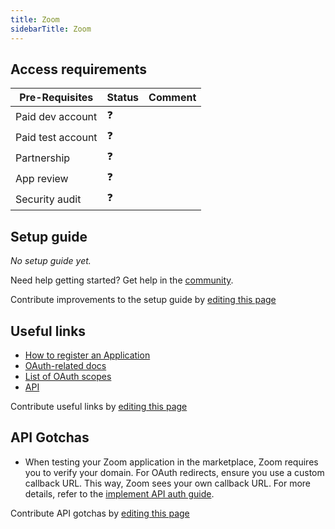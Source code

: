 ```yaml
---
title: Zoom
sidebarTitle: Zoom
---
```




<StatusWidget service="zoom" />

<Overview />
<PreBuiltTooling />
<PreBuiltUseCases />

## Access requirements
| Pre-Requisites | Status | Comment|
| - | - | - |
| Paid dev account | ❓ |  |
| Paid test account | ❓ |  |
| Partnership | ❓ | |
| App review | ❓ |  |
| Security audit | ❓ | |


## Setup guide

_No setup guide yet._

<Tip>Need help getting started? Get help in the [community](https://nango.dev/slack).</Tip>

<Note>Contribute improvements to the setup guide by [editing this page](https://github.com/nangohq/nango/tree/master/docs-v2/integrations/all/zoom.mdx)</Note>


## Useful links

-   [How to register an Application](https://developers.zoom.us/docs/integrations/create)
-   [OAuth-related docs](https://developers.zoom.us/docs/integrations/oauth)
-   [List of OAuth scopes](https://developers.zoom.us/docs/integrations/oauth-scopes/)
-   [API](https://developers.zoom.us/docs/api/)

<Note>Contribute useful links by [editing this page](https://github.com/nangohq/nango/tree/master/docs-v2/integrations/all/zoom.mdx)</Note>

## API Gotchas

- When testing your Zoom application in the marketplace, Zoom requires you to verify your domain. For OAuth redirects, ensure you use a custom callback URL. This way, Zoom sees your own callback URL. For more details, refer to the [implement API auth guide](/implementation-guides/api-auth/implement-api-auth#5-setup-a-custom-oauth-callback-url-optional).

<Note>Contribute API gotchas by [editing this page](https://github.com/nangohq/nango/tree/master/docs-v2/integrations/all/zoom.mdx)</Note>

